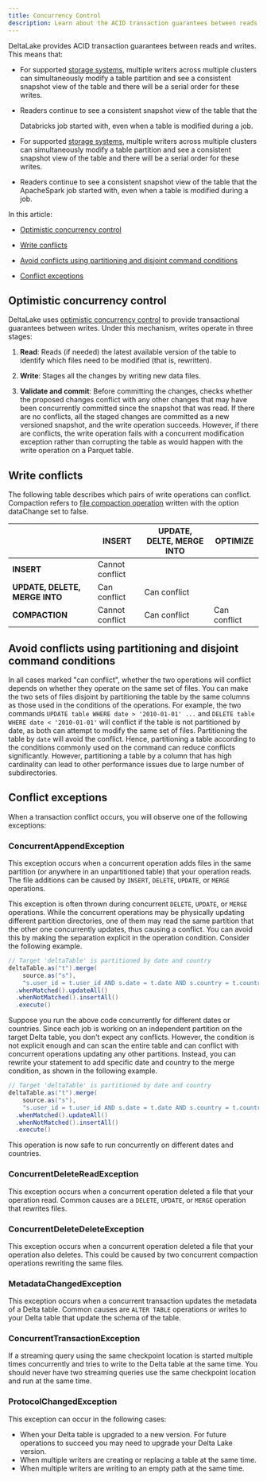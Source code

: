 ```yaml
---
title: Concurrency Control
description: Learn about the ACID transaction guarantees between reads and writes provided by Delta Lake.
---
```


DeltaLake provides ACID transaction guarantees between reads and writes.
This means that:

- For supported [storage systems](/latest/delta-storage), multiple writers across multiple clusters can simultaneously modify a table partition and see a consistent snapshot view of the table and there will be a serial order for these writes.
- Readers continue to see a consistent snapshot view of the table that the

  Databricks job started with, even when a table is modified during a job.

- For supported [storage systems](delta-storage.md), multiple writers across
  multiple clusters can simultaneously modify a table partition and see a
  consistent snapshot view of the table and there will be a serial order for
  these writes.
- Readers continue to see a consistent snapshot view of the table that the
  ApacheSpark job started with, even when a table is modified during a job.

In this article:

- [Optimistic concurrency control](/latest/concurrency-control#optimistic-concurrency-control)

- [Write conflicts](/latest/concurrency-control#write-conflicts)

- [Avoid conflicts using partitioning and disjoint command conditions](/latest/concurrency-control#avoid-conflicts-using-partitioning-and-disjoint-command-conditions)

- [Conflict exceptions](/latest/concurrency-control#conflict-exceptions)

## Optimistic concurrency control

DeltaLake uses [optimistic concurrency
control](https://en.wikipedia.org/wiki/Optimistic_concurrency_control) to
provide transactional guarantees between writes. Under this mechanism, writes
operate in three stages:

1. **Read**: Reads (if needed) the latest available version of the table to
   identify which files need to be modified (that is, rewritten).
2. **Write**: Stages all the changes by writing new data files.

3. **Validate and commit**: Before committing the changes, checks whether the proposed changes conflict
   with any other changes that may have been concurrently committed since the
   snapshot that was read. If there are no conflicts, all the staged changes are
   committed as a new versioned snapshot, and the write operation succeeds.
   However, if there are conflicts, the write operation fails with a concurrent
   modification exception rather than corrupting the table as would happen with
   the write operation on a Parquet table.

## Write conflicts

The following table describes which pairs of write operations can conflict. Compaction refers to [file compaction operation](/latest/best-practices#compact-files) written with the option dataChange set to false.

|                                | **INSERT**      | **UPDATE, DELTE, MERGE INTO** | **OPTIMIZE** |
| ------------------------------ | --------------- | ----------------------------- | ------------ |
| **INSERT**                     | Cannot conflict |                               |              |
| **UPDATE, DELETE, MERGE INTO** | Can conflict    | Can conflict                  |              |
| **COMPACTION**                 | Cannot conflict | Can conflict                  | Can conflict |

## Avoid conflicts using partitioning and disjoint command conditions

In all cases marked "can conflict", whether the two operations will conflict
depends on whether they operate on the same set of files. You can make the two
sets of files disjoint by partitioning the table by the same columns as those
used in the conditions of the operations. For example, the two commands `UPDATE table WHERE date > '2010-01-01' ...` and `DELETE table WHERE date < '2010-01-01'` will conflict if the table is not partitioned by date, as both can
attempt to modify the same set of files. Partitioning the table by `date` will
avoid the conflict. Hence, partitioning a table according to the conditions
commonly used on the command can reduce conflicts significantly. However,
partitioning a table by a column that has high cardinality can lead to other
performance issues due to large number of subdirectories.

## Conflict exceptions

When a transaction conflict occurs, you will observe one of the following
exceptions:

### ConcurrentAppendException

This exception occurs when a concurrent operation adds files in the same
partition (or anywhere in an unpartitioned table) that your operation reads. The
file additions can be caused by `INSERT`, `DELETE`, `UPDATE`, or `MERGE`
operations.

This exception is often thrown during concurrent `DELETE`, `UPDATE`, or `MERGE`
operations. While the concurrent operations may be physically updating different
partition directories, one of them may read the same partition that the other
one concurrently updates, thus causing a conflict. You can avoid this by making
the separation explicit in the operation condition. Consider the following
example.

<CodeTabs>

```scala
// Target 'deltaTable' is partitioned by date and country
deltaTable.as("t").merge(
    source.as("s"),
    "s.user_id = t.user_id AND s.date = t.date AND s.country = t.country")
  .whenMatched().updateAll()
  .whenNotMatched().insertAll()
  .execute()
```

</CodeTabs>

Suppose you run the above code concurrently for different dates or countries.
Since each job is working on an independent partition on the target Delta table,
you don't expect any conflicts. However, the condition is not explicit enough
and can scan the entire table and can conflict with concurrent operations
updating any other partitions. Instead, you can rewrite your statement to add
specific date and country to the merge condition, as shown in the following
example.

<CodeTabs>

```scala
// Target 'deltaTable' is partitioned by date and country
deltaTable.as("t").merge(
    source.as("s"),
    "s.user_id = t.user_id AND s.date = t.date AND s.country = t.country AND t.date = '" + <date> + "' AND t.country = '" + <country> + "'")
  .whenMatched().updateAll()
  .whenNotMatched().insertAll()
  .execute()
```

</CodeTabs>

This operation is now safe to run concurrently on different dates and countries.

### ConcurrentDeleteReadException

This exception occurs when a concurrent operation deleted a file that your
operation read. Common causes are a `DELETE`, `UPDATE`, or `MERGE` operation
that rewrites files.

### ConcurrentDeleteDeleteException

This exception occurs when a concurrent operation deleted a file that your
operation also deletes. This could be caused by two concurrent compaction
operations rewriting the same files.

### MetadataChangedException

This exception occurs when a concurrent transaction updates the metadata of a
Delta table. Common causes are `ALTER TABLE` operations or writes to your Delta
table that update the schema of the table.

### ConcurrentTransactionException

If a streaming query using the same checkpoint location is started multiple
times concurrently and tries to write to the Delta table at the same time. You
should never have two streaming queries use the same checkpoint location and run
at the same time.

### ProtocolChangedException

This exception can occur in the following cases:

- When your Delta table is upgraded to a new version. For future operations to
  succeed you may need to upgrade your Delta Lake version.
- When multiple writers are creating or replacing a table at the same time.
- When multiple writers are writing to an empty path at the same time.
